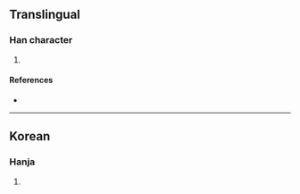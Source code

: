 {{character info/new}}
==Translingual==

===Han character===
{{Han char|rn=85|rad=水|as=18|sn=21|four=|canj=EFFC|ids=⿰氵鎣}}

# {{defn|Han|sort=水18}}

====References====
* {{Han ref|kx=0663.091|dj=1072.041|hdz=31793.131|uh=7050|ud=28752}}

----

==Korean==

===Hanja===
{{ko-hanja|hangeul=형|eumhun=|rv=hyeong|mr=hyŏng|y=hyeng}}

# {{defn|lang=ko|sort=水18}}